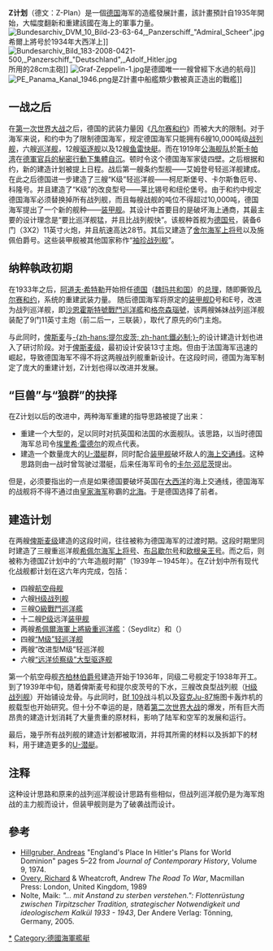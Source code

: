 {{noteTA
|G1=Military
|G2=Shipname
|G3=地名
}}
'''Z计划'''（德文：Z-Plan）是一個[[德国|德国]]海军的造艦發展計畫，該計畫預計自1935年開始，大幅度翻新和重建該國在海上的軍事力量。
[[File:Bundesarchiv_DVM_10_Bild-23-63-64,_Panzerschiff_"Admiral_Scheer".jpg|thumb]]希爾上將号於1934年大西洋上]]
[[File:Bundesarchiv_Bild_183-2008-0421-500,_Panzerschiff_"Deutschland",_Adolf_Hitler.jpg|thumb]]所用的28cm主砲]]
[[File:Graf-Zeppelin-1.jpg|thumb]]是德國唯一一艘曾經下水過的航母]]
[[File:PE_Panama_Kanal_1946.png|thumb]]是Z計畫中船艦類少數被真正造出的戰艦]]

== 一战之后 ==
在[[第一次世界大战|第一次世界大战]]之后，德国的武装力量因《[[凡尔赛和约|凡尔赛和约]]》而被大大的限制。对于海军来说，和约中为了限制德国海军，规定德国海军只能拥有6艘10,000吨级[[战列舰|战列舰]]，六艘[[巡洋舰|巡洋舰]]，12艘[[驱逐舰|驱逐舰]]以及12艘[[鱼雷快艇|鱼雷快艇]]。而在1919年[[公海舰队|公海舰队]]於[[斯卡帕湾|斯卡帕湾]]在[[公海艦隊自沉事件|德軍官兵的秘密行動下集體自沉]]。顿时令这个德国海军家徒四壁。之后根据和约，新的建造计划被提上日程。战后第一艘条约型舰——艾姆登号轻巡洋舰建成。在此之后德国进一步建造了三艘“K级”轻巡洋舰——柯尼斯堡号、卡尔斯鲁厄号、科隆号。并且建造了“K级”的改良型号——莱比锡号和纽伦堡号。由于和约中规定德国海军必须替换掉所有战列舰，而且每艘战舰的吨位不得超过10,000吨，德国海军提出了一个新的舰种——[[装甲舰|装甲舰]]。其设计中首要目的是破坏海上通商，其最主要的设计理念是“要比巡洋舰猛，并且比战列舰快”{{fn|1}}。该舰种首舰为[[德国号装甲舰|德国号]]，装备6门（3X2）11英寸火炮，并且航速高达28节。其后又建造了[[舍尔海军上将号装甲舰|舍尔海军上将号]]以及施佩伯爵号。这些装甲舰被其他国家称作“[[装甲舰|袖珍战列舰]]”。

== 纳粹執政初期 ==
在1933年之后，[[阿道夫·希特勒|阿道夫·希特勒]]开始担任[[德国|德国]]（[[魏玛共和国|魏玛共和国]]）的[[总理|总理]]，随即撕毁[[凡尔赛和约|凡尔赛和约]]，系统的重建武装力量。 随后德国海军将原定的[[装甲舰|装甲舰]]D号和E号，改进为战列巡洋舰，即[[沙恩霍斯特號戰鬥巡洋艦|沙恩霍斯特號戰鬥巡洋艦]]和[[格奈森瑙號戰鬥巡洋艦|格奈森瑙號]]，该两艘姊妹战列巡洋舰装配了9门11英寸主炮（前二后一，三联装），取代了原先的6门主炮。

与此同时，[[俾斯麥號戰艦|俾斯麦]]与[[提尔皮茨号战列舰|-{zh-hans:提尔皮茨; zh-hant:鐵必制;}-]]的设计建造计划也进入了研讨阶段。对于[[俾斯麦级战列舰|俾斯麦级]]，最初设计安装13寸主炮。但由于法国海军迅速的崛起，导致德国海军不得不将这两艘战列舰重新设计。在这段时间，德国为海军制定了庞大的重建计划，Z计划也得以改进并发展。

== “巨兽”与“狼群”的抉择 ==
在Z计划以后的改进中，两种海军重建的指导思路被提了出来：
*重建一个大型的，足以同时对抗英国和法国的水面舰队。该思路，以当时德国海军总司令[[埃里希·雷德尔|埃里希·雷德尔]]的观点代表。
*建造一个数量庞大的[[U-潜艇|U-潜艇]]群，同时配合[[装甲舰|装甲舰]]破坏敌人的[[海上交通线|海上交通线]]。这种思路则由一战时曾驾驶过潜艇，后来任海军司令的[[卡尔·邓尼茨|卡尔·邓尼茨]]提出。
但是，必须要指出的一点是如果德国要破坏英国在[[大西洋|大西洋]]的海上交通线，德国海军的战舰将不得不通过由[[皇家海军|皇家海军]]称霸的[[北海_(大西洋)|北海]]。于是德国选择了前者。

== 建造计划 ==
在两艘[[俾斯麦级战列舰|俾斯麦级]]建造的这段时间，往往被称为德国海军的过渡时期。这段时期里同时建造了三艘重巡洋舰[[希佩尔海军上将号重巡洋舰|希佩尔海军上将号]]、[[布吕歇尔号重巡洋舰|布吕歇尔号]]和[[欧根亲王号重巡洋舰|欧根亲王号]]。而之后，则被称为德国Z计划中的“六年造舰时期”（1939年－1945年）。在Z计划中所有现代化战舰都计划在这六年内完成，包括：
*四艘[[航空母舰|航空母舰]] 
*六艘[[H级战列舰|H级战列舰]]
*三艘[[O級戰鬥巡洋艦|O級戰鬥巡洋艦]]
*十二艘[[P級裝甲艦|P级]]远洋[[装甲舰|装甲舰]]
*两艘[[希佩爾海軍上將級重巡洋艦|希佩爾海軍上將級重巡洋艦]]：{{link-de|塞得利茨號重型巡洋艦|Seydlitz (Schiff, 1939)|塞得利茨号}}（Seydlitz）和{{link-de|呂佐夫號重型巡洋艦|Lützow (Schiff, 1939)|吕佐夫号}}（{{lang|de|Lützow}}）
*四艘[[M級輕巡洋艦|“M级”轻巡洋舰]]
*两艘“改进型M级”轻巡洋舰
*六艘[[遠洋偵察級輕巡洋艦|“远洋侦察级”大型驱逐舰]]

第一个航空母舰[[齊柏林伯爵號航空母艦|齐柏林伯爵号]]建造开始于1936年，同级二号舰定于1938年开工。到了1939年中旬，随着俾斯麦号和提尔皮茨号的下水，三艘改良型战列舰（[[H级战列舰|H级战列舰]]）开始铺设龙骨。与此同时，[[Bf_109|Bf 109]]战斗机以及[[Ju_87|容克Ju-87]]施图卡轰炸机的舰载型也开始研究。但十分不幸运的是，随着[[第二次世界大战|第二次世界大战]]的爆发，所有巨大而昂贵的建造计划消耗了大量贵重的原材料，影响了陆军和空军的发展和运行。

最后，幾乎所有战列舰的建造计划都被取消，并将其所需的材料以及拆卸下的材料，用于建造更多的[[U-潜艇|U-潜艇]]。

== 注释 ==
{{fnb|1}}这种设计思路和原来的战列巡洋舰设计思路有些相似，但战列巡洋舰仍是为海军炮战的主力舰而设计，但装甲舰则是为了破袭战而设计。

== 參考 ==
*[[Andreas_Hillgruber|Hillgruber, Andreas]] "England's Place In Hitler's Plans for World Dominion" pages 5–22 from ''Journal of Contemporary History'', Volume 9, 1974.
*[[Richard_Overy|Overy, Richard]] & Wheatcroft, Andrew ''The Road To War'', Macmillan Press: London, United Kingdom, 1989
*Nolte, Maik: ''"... mit Anstand zu sterben verstehen.": Flottenrüstung zwischen Tirpitzscher Tradition, strategischer Notwendigkeit und ideologischem Kalkül 1933 - 1943'', Der Andere Verlag: Tönning, Germany, 2005.

{{納粹德國海軍組織}}
{{DEFAULTSORT:Z-Plan}}
[[Category:Z计划|*]]
[[Category:德國海軍艦艇|Category:德國海軍艦艇]]